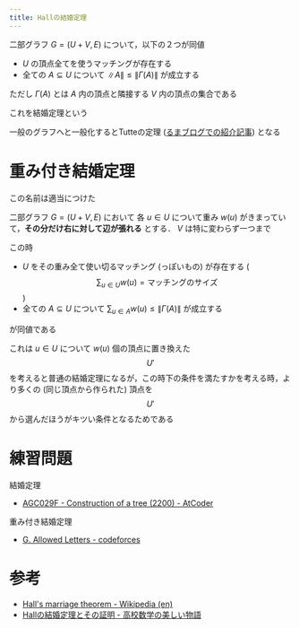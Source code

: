 ```yaml
---
title: Hallの結婚定理
---
```


二部グラフ $G = (U + V, E)$ について，以下の２つが同値

- $U$ の頂点全てを使うマッチングが存在する
- 全ての $A \subseteq U$ について $\|A\| \leq \|\Gamma(A)\|$ が成立する

ただし $\Gamma(A)$ とは $A$ 内の頂点と隣接する $V$ 内の頂点の集合である

これを結婚定理という

一般のグラフへと一般化するとTutteの定理 ([るまブログでの紹介記事](https://tomorinao.blogspot.com/2018/07/tutte.html)) となる

# 重み付き結婚定理

この名前は適当につけた

二部グラフ $G = (U + V, E)$ において 各 $u \in U$ について重み $w(u)$ がきまっていて，**その分だけ右に対して辺が張れる** とする． $V$ は特に変わらず一つまで

この時

- $U$ をその重み全て使い切るマッチング (っぽいもの) が存在する ($$\sum_{u \in U} w(u) = \text{マッチングのサイズ}$$)
- 全ての $A \subseteq U$ について $\sum_{u \in A} w(u) \leq \|\Gamma(A)\|$ が成立する

が同値である

これは $u \in U$ について $w(u)$ 個の頂点に置き換えた $$U'$$ を考えると普通の結婚定理になるが，この時下の条件を満たすかを考える時，より多くの (同じ頂点から作られた) 頂点を $$U'$$ から選んだほうがキツい条件となるためである

# 練習問題

結婚定理

- [AGC029F - Construction of a tree (2200) - AtCoder](https://atcoder.jp/contests/agc029/tasks/agc029_f)

重み付き結婚定理

- [G. Allowed Letters - codeforces](https://codeforces.com/contest/1009/problem/G)

# 参考

- [Hall's marriage theorem - Wikipedia (en)](https://en.wikipedia.org/wiki/Hall%27s_marriage_theorem)
- [Hallの結婚定理とその証明 - 高校数学の美しい物語](https://mathtrain.jp/hall)
